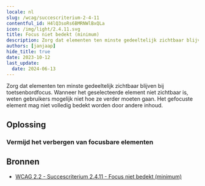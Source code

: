 ```yaml
---
locale: nl
slug: /wcag/succescriterium-2-4-11
contentful_id: H4lQ3soRs6BMRNWlBxQLa
icon: /img/light/2.4.11.svg
title: Focus niet bedekt (minimum)
description: Zorg dat elementen ten minste gedeeltelijk zichtbaar blijven bij toetsenbordfocus. Wanneer het geselecteerde element niet zichtbaar is, weten gebruikers mogelijk niet hoe ze verder moeten gaan. Het gefocuste element mag niet volledig bedekt worden.
authors: [janjaap]
hide_title: true
date: 2023-10-12
last_update:
  date: 2024-06-13
---
```


<Hero
  title="Focus niet bedekt (minimum)"
  image="/img/light/2.4.11.svg"
  alt="WCAG 2.4.11 - Logo"
  prefix="Succescriterium 2.4.11"
  suffix="Niveau AA"
/>

Zorg dat elementen ten minste gedeeltelijk zichtbaar blijven bij toetsenbordfocus. Wanneer het geselecteerde element niet zichtbaar is, weten gebruikers mogelijk niet hoe ze verder moeten gaan. Het gefocuste element mag niet volledig bedekt worden door andere inhoud.

## Oplossing

### Vermijd het verbergen van focusbare elementen

<CodeSample id="focus-not-obscured" locale="nl"/>

## Bronnen

- [WCAG 2.2 - Succescriterium 2.4.11 - Focus niet bedekt (minimum)](https://www.w3.org/Translations/WCAG22-nl/#focus-not-obscured-minimum)

